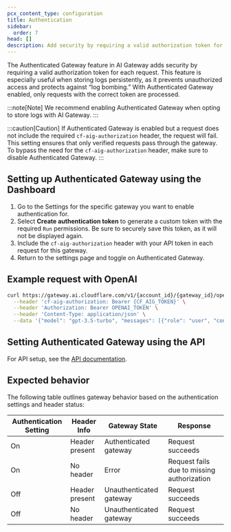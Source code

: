 ```yaml
---
pcx_content_type: configuration
title: Authentication
sidebar:
  order: 7
head: []
description: Add security by requiring a valid authorization token for each request.
---
```


The Authenticated Gateway feature in AI Gateway adds security by requiring a valid authorization token for each request. This feature is especially useful when storing logs persistently, as it prevents unauthorized access and protects against “log bombing.” With Authenticated Gateway enabled, only requests with the correct token are processed.

:::note[Note]
We recommend enabling Authenticated Gateway when opting to store logs with AI Gateway.
:::

:::caution[Caution]
If Authenticated Gateway is enabled but a request does not include the required `cf-aig-authorization` header, the request will fail. This setting ensures that only verified requests pass through the gateway. To bypass the need for the `cf-aig-authorization` header, make sure to disable Authenticated Gateway.
:::

## Setting up Authenticated Gateway using the Dashboard

1. Go to the Settings for the specific gateway you want to enable authentication for.
2. Select **Create authentication token** to generate a custom token with the required `Run` permissions. Be sure to securely save this token, as it will not be displayed again.
3. Include the `cf-aig-authorization` header with your API token in each request for this gateway.
4. Return to the settings page and toggle on Authenticated Gateway.

## Example request with OpenAI

```bash
curl https://gateway.ai.cloudflare.com/v1/{account_id}/{gateway_id}/openai/chat/completions \
  --header 'cf-aig-authorization: Bearer {CF_AIG_TOKEN}' \
  --header 'Authorization: Bearer OPENAI_TOKEN' \
  --header 'Content-Type: application/json' \
  --data '{"model": "gpt-3.5-turbo", "messages": [{"role": "user", "content": "What is Cloudflare?"}]}'
```

## Setting Authenticated Gateway using the API

For API setup, see the [API documentation](https://developers.cloudflare.com/api/operations/aig-config-create-gateway/).

## Expected behavior

The following table outlines gateway behavior based on the authentication settings and header status:

| Authentication Setting | Header Info    | Gateway State           | Response                                   |
| ---------------------- | -------------- | ----------------------- | ------------------------------------------ |
| On                     | Header present | Authenticated gateway   | Request succeeds                           |
| On                     | No header      | Error                   | Request fails due to missing authorization |
| Off                    | Header present | Unauthenticated gateway | Request succeeds                           |
| Off                    | No header      | Unauthenticated gateway | Request succeeds                           |
